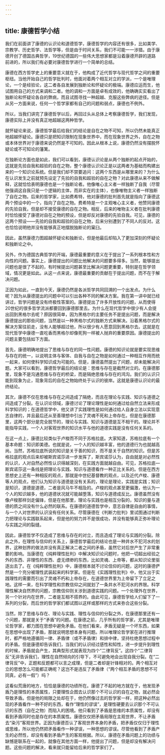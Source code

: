 ```yaml
---
---
---
```

title: 康德哲学小结
---




我们在前面讲了康德的认识论和道德哲学，康德哲学的内容还有很多，比如美学、宗教学、历史哲学、法哲学等，但是由于时间关系，我们不可能一一涉猎。由于康德开创了德国古典哲学，19世纪德国的一些伟大思想家都是沿着康德开辟的道路前进的，所以我们有必要对康德哲学进行一个简单的总结。

康德在西方哲学史上的重要意义就在于，他构成了近代哲学与现代哲学之间的重要枢纽。当他开始自己的哲学批判时，他面对着两个相互对立的学派，一个是唯理论，一个是经验论，这二者各自发展到独断论和怀疑论的极端。康德应运而生，他试图用自己的方式来调和二者。他的调和一方面是卓有成效的，他确确实实看出了独断论和怀疑论各自的弊病，而且试图寻找一种超越、克服这些弊病的途径。但是从另一方面来说，任何一个哲学家都有自己的问题和弱点，康德也不例外。

所以，当我们讲完了康德哲学以后，再回过头从总体上考察康德哲学，我们发现，康德实际上并没有真正地超越这两种哲学。

就怀疑论来说，康德哲学最后给我们的结论是自在之物不可知，所以仍然未能真正地超越怀疑论。康德只是把知识限制在现象世界中，而在现象世界之外，自在之物或本体世界对于康德来说仍然是不可知的。因此从根本上说，康德仍然没有摆脱怀疑论或不可知论的藩篱。

在独断论方面也是如此，我们可以看到，康德认识论是从两个独断的起点开始的，这就是先验自我和超验的自在之物，整个康德认识论正是以这两者为基础而构建出来的一个知识论系统。但是我们却不禁要追问：这两个东西是从哪里来的？为什么在认识发生之前就预先设定了先验的自我和超验的自在之物？对此康德从来不做解释，这就恰恰表明康德也是一个独断论者。他像唯心主义者一样独断了自我（尽管他强调这自我只是一个逻辑的主体，而非实在的主体），也像唯物主义者一样独断了自在之物。后来的哲学家，比如费希特，他对康德的批判首先就是指向了康德这两个预设中的一个，指向了自在之物。费希特是一个主观唯心主义者，他赞同康德的先验自我，但是却不接受康德的自在之物。相反，后来的唯物主义者在批判康德时恰恰接受了康德对自在之物的预设，但是却反对康德的先验自我。可见，康德的这两个预设——先验的自我和超验的自在之物，后来分别遭到了不同人的反对。这也恰恰说明他并没有能够真正地摆脱独断论的窠臼。

因此，虽然康德力图超越怀疑论和独断论，但是他最后却陷入了更加深刻的怀疑论和独断论之中。

另外，作为德国古典哲学的开端，康德最重要的意义在于提出了一系列根本性和方向性的问题。事实上，康德提出的问题比他解决的问题要多得多。当然，能够提出问题也是很了不起的，有时候提出问题甚至比解决问题更重要，特别是在哲学领域，情况更是如此。从这一点来说，康德最重要的贡献在于提出问题，而不在于解决问题。

正因为如此，一直到今天，康德仍然是各派哲学共同回溯的一个出发点。为什么呢？因为从康德提出的问题中可以引出各种不同的解决方案。我在第一讲中就已经讲过，哲学问题是没有终极性答案的。康德提出了许多开放性的问题，从而使得20世纪的很多哲学流派都要回到康德那里去。为什么在现代哲学中很少有人会提出回到黑格尔去呢？原因很简单，因为黑格尔的主要任务不是提出问题，而是解决康德提出的那些问题，当然是以一种黑格尔式的独断方式来解决。沿着黑格尔式的解决方案往前走，没有人能够超过他，所以很少有人愿意回到黑格尔去。这就是在现代哲学中康德一直吃香而黑格尔却像死狗一样被人抛弃的重要原因。康德提出的问题主要包括如下方面。

首先，康德明确地提出了思维与存在的同一性问题。康德的知识论就是要实现思维与存在的统一，以说明主体与客体、自我与自在之物是如何通过一种相互作用而统一起来，如何使科学知识成为可能的。但是，康德虽然提出了问题，却未能解决问题。大家可以看到，康德哲学最后的结论是：思维与存在是截然对立的。在康德那里，现象不是沟通思维与存在的桥梁，而是隔绝思维与存在的鸿沟。我们的认识只能到现象为止，现象背后的自在之物始终处于认识的彼岸。这就是康德认识论的最终结论。

其次，康德不仅在思维与存在之间造成了隔绝，而且在理论与实践、知识与道德之间造成了分裂。在认识论领域，康德讨论了理论理性是如何通过给自然立法来形成科学知识的；在道德哲学中，他又讲了实践理性是如何通过给人自身立法以实现意志自律的，并且最后还从至善理想中引出了灵魂不死和上帝存在。但是在康德那里，这两个部分是完全脱节的，理论与实践、知识与道德是互不相干的。理论并不能指导实践，一个人对客观世界的知识水平与他的道德实践是没有任何关系的。

在这一点上，康德比较类似于卢梭而不同于苏格拉底。大家知道，苏格拉底有一个基本命题：知识即美德。也就是说，一个人的知识越丰富，他的道德行为也就越高尚。当然，苏格拉底所说的知识是关于善的知识，而不是关于自然的知识。但是苏格拉底的观点后来却被斯宾诺莎进一步发挥了，斯宾诺莎认为，自由就是对必然性的认识，人对自然必然性认识得越深刻，在实践方面就越自由。可见，苏格拉底—斯宾诺莎这一条线是把理论与实践、知识与道德看作一种正比关系的。但是在西方思想史上还有一种相反的观点，那就是中世纪基督教的观点，以及近代卢梭、康德等人的观点，他们认为知识与道德是没有关系的，理论是理论，实践是实践；知识是知识，道德是道德，二者是风马牛不相及的。卢梭的观点甚至更偏激，他认为一个人的知识越多，他的道德状况就可能越堕落，知识与道德成反比。康德虽然没有像卢梭那样剑走偏锋，但是在他那里，理论与实践也是相互分裂的，知识的量与道德的质之间没有什么必然的联系。在康德的道德哲学中，意志自律是自由的事情，与一个人对世界的认识没有任何关系。尽管康德在《判断力批判》里试图通过判断力把理论与实践联系起来，但是他的努力并不是很成功，并没有能够真正弥补理论与实践之间的裂缝。

因此，康德哲学不仅造成了思维与存在的对立，而且造成了理论与实践的分裂。除此之外，在理性与信仰的关系上，康德哲学最后的结论也是一种井水不犯河水的划界，这种划界的做法并没有真正解决二者之间的矛盾，虽然它对后世产生了非常重要的影响。当康德在《纯粹理性批判》中解决知识论问题时，他把一切超出经验之外的东西、非理性的东西、虚无缥缈的东西，比如灵魂、上帝等，都从知识论里驱逐出去了。在《纯粹理性批判》中，康德根本就不讨论信仰的问题，这时的康德俨然是一个充分被理性武装起来的科学家。但是在《实践理性批判》中，他又出于实践理性的需要而引出了灵魂不朽和上帝存在，在道德世界里为上帝留下了立足之地。这样一来，在科学理性和宗教信仰之间就划了一条井水不犯河水的界限。科学理性解决自然界的问题，宗教信仰则关涉到道德实践的问题。一个处理外在世界，另一个针对内在世界，二者是互相不搭界的。由此可见，康德哲学给人们留下了一系列的分裂，而后世的哲学家们都试图以这样或那样的方式来弥合这些分裂。

当然，除了思维与存在、理论与实践、理性与信仰的分裂之外，在康德那里还有一个问题，那就是关于“矛盾”的问题。在康德之前，几乎所有的哲学家，尤其是唯理论哲学家，都力图在思想中避免矛盾。在他们看来，矛盾无疑是一个坏东西，如果在思想中出现了矛盾，那就说明思想本身有问题。所以唯理论哲学家在进行推理时，都严格地遵循同一律、矛盾律（或不矛盾律）和排中律，坚持杜绝思想过程中的矛盾。但是康德却告诉我们，当我们的认识经过感性和知性，进一步提升到理性的时候，矛盾就会产生，其典型形式就表现为四个“二律背反”。这四个“二律背反”无非告诉我们，理性在自然倾向的引导下，不可避免地会出现自我分裂。在“二律背反”中，正题和反题都可以言之成理，但是二者却是针锋相对的。两个相互对立的思想怎么可能都正确呢？这岂不是违反了矛盾律（“两个相互矛盾的思想不可同真，必有一假”）吗？

这看似荒唐的地方，恰恰是康德的功绩所在。康德了不起的地方就在于，他发现矛盾乃是理性的本质属性，只要理性企图去认识那个不可认识的自在之物，就必然会导致矛盾。但是他的局限之处却在于，他仍然像过去的哲学家一样，把这种必然出现的矛盾看作一种不好的东西，看作“理性的谬误”，是理性硬要去认识那个不可认识的东西（自在之物）而陷入的困境。他只看到了矛盾是思维的本质属性，却没有看到矛盾同时也是存在的本质属性。康德仅仅把矛盾局限在主观世界，不让矛盾去“染污”客观世界。正因为康德否认了客观世界本身的矛盾，把矛盾仅仅归于理性或思维，所以他仍然把矛盾看作一种谬误，一种思想的谬误。尽管他看到了矛盾产生的必然性，却没有看到矛盾产生的客观根据。所以，康德在矛盾问题上的功绩与缺憾是联系在一起的，就像在其他方面一样，他提出了问题，但是却没有解决问题。这些问题的解决，看来就只能留给后来的哲学家们了。